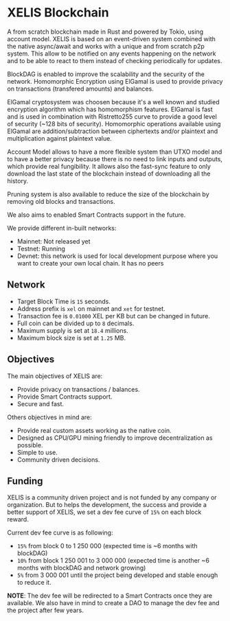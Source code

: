 # XELIS Blockchain

A from scratch blockchain made in Rust and powered by Tokio, using account model.
XELIS is based on an event-driven system combined with the native async/await and works with a unique and from scratch p2p system.
This allow to be notified on any events happening on the network and to be able to react to them instead of checking periodically for updates.

BlockDAG is enabled to improve the scalability and the security of the network.
Homomorphic Encryption using ElGamal is used to provide privacy on transactions (transfered amounts) and balances.

ElGamal cryptosystem was choosen because it's a well known and studied encryption algorithm which has homomorphism features.
ElGamal is fast and is used in combination with Ristretto255 curve to provide a good level of security (~128 bits of security).
Homomorphic operations available using ElGamal are addition/subtraction between ciphertexts and/or plaintext and multiplication against plaintext value.

Account Model allows to have a more flexible system than UTXO model and to have a better privacy because there is no need to link inputs and outputs, which provide real fungibility.
It allows also the fast-sync feature to only download the last state of the blockchain instead of downloading all the history.

Pruning system is also available to reduce the size of the blockchain by removing old blocks and transactions.

We also aims to enabled Smart Contracts support in the future.

We provide different in-built networks:
- Mainnet: Not released yet
- Testnet: Running
- Devnet: this network is used for local development purpose where you want to create your own local chain. It has no peers

## Network

- Target Block Time is `15` seconds.
- Address prefix is `xel` on mainnet and `xet` for testnet.
- Transaction fee is `0.01000` XEL per KB but can be changed in future.
- Full coin can be divided up to `8` decimals.
- Maximum supply is set at `18.4` millions.
- Maximum block size is set at `1.25` MB.

## Objectives

The main objectives of XELIS are:
- Provide privacy on transactions / balances.
- Provide Smart Contracts support.
- Secure and fast.

Others objectives in mind are:

- Provide real custom assets working as the native coin.
- Designed as CPU/GPU mining friendly to improve decentralization as possible.
- Simple to use.
- Community driven decisions.

## Funding

XELIS is a community driven project and is not funded by any company or organization.
But to helps the development, the success and provide a better support of XELIS, we set a dev fee curve of `15%` on each block reward.

Current dev fee curve is as following:
- `15%` from block 0 to 1 250 000 (expected time is ~6 months with blockDAG)
- `10%` from block 1 250 001 to 3 000 000 (expected time is another ~6 months with blockDAG and network growing)
- `5%` from 3 000 001 until the project being developed and stable enough to reduce it.

**NOTE**: The dev fee will be redirected to a Smart Contracts once they are available.
We also have in mind to create a DAO to manage the dev fee and the project after few years.
